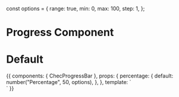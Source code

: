 const options = {
  range: true,
  min: 0,
  max: 100,
  step: 1,
};

<Meta title="Components/Progress Bar" component={ChecProgressBar} />

# Progress Component

<Props of={ChecProgressBar} />

# Default

<Preview>
  <Story name="Default">
    {{
      components: {
        ChecProgressBar
      },
      props: {
        percentage: {
          default: number("Percentage", 50, options),
        },
      },
      template: `
        <div class="p-16 flex justify-center w-full">
          <ChecProgressBar :percentage="percentage" class="w-40"/>
        </div>`
    }}
  </Story>
</Preview>
